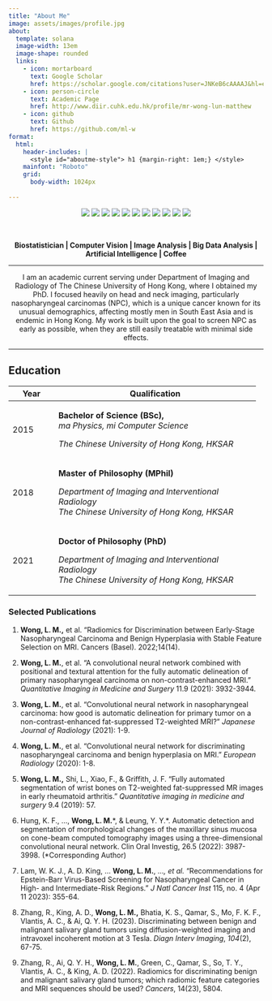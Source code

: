 ```yaml
---
title: "About Me"
image: assets/images/profile.jpg
about:
  template: solana
  image-width: 13em
  image-shape: rounded
  links:
    - icon: mortarboard
      text: Google Scholar
      href: https://scholar.google.com/citations?user=JNKeB6cAAAAJ&hl=en
    - icon: person-circle
      text: Academic Page
      href: http://www.diir.cuhk.edu.hk/profile/mr-wong-lun-matthew
    - icon: github
      text: Github
      href: https://github.com/ml-w
format:
  html:
    header-includes: |
      <style id="aboutme-style"> h1 {margin-right: 1em;} </style> 
    mainfont: "Roboto"
    grid:
      body-width: 1024px
    
---
```


```{=html}
<div style="text-align: center">
<img src="https://img.shields.io/badge/Python-3766AB?style=flat&logo=Python&logoColor=white"> 
<img src="https://img.shields.io/badge/Qt-41CD52?style=flat&logo=qt&logoColor=white"> 
<img src="https://img.shields.io/badge/Docker-148CFF?style=flat&logo=Docker&logoColor=white"> 
<img src="https://img.shields.io/badge/C%2B%2B-00599C?style=flat&logo=c%2B%2B&logoColor=white"> 
<img src="https://img.shields.io/badge/OpenCV-5C3EE8?style=flat&logo=opencv&logoColor=white"> 
<img src="https://img.shields.io/badge/Pytorch-FF3232?style=flat&logo=Pytorch&logoColor=white"> 
<img src="https://img.shields.io/badge/CMake-064F8C?style=flat&logo=CMake&logoColor=white"> 
<img src="https://img.shields.io/badge/r-%23276DC3.svg?style=flat&logo=r&logoColor=whit">
<img src="https://img.shields.io/badge/ScikitLearn-F7931E?style=flat&logo=scikitlearn&logoColor=white"> 
<img src="https://img.shields.io/badge/Numpy-1E8449?style=flat&logo=Numpy&logoColor=white">
<img src="https://img.shields.io/badge/Pandas-150458?style=flat&logo=pandas&logoColor=white">
</div>
```
<br>

::: {style="text-align: center;"}
**Biostatistician \| Computer Vision \| Image Analysis \| Big Data Analysis \| Artificial Intelligence \| Coffee** <i class="bi-cup-hot-fill"></i>

------------------------------------------------------------------------

I am an academic current serving under Department of Imaging and Radiology of The Chinese University of Hong Kong, where I obtained my PhD. I focused heavily on head and neck imaging, particularly nasopharyngeal carcinomas (NPC), which is a unique cancer known for its unusual demographics, affecting mostly men in South East Asia and is endemic in Hong Kong. My work is built upon the goal to screen NPC as early as possible, when they are still easily treatable with minimal side effects.
:::

------------------------------------------------------------------------

::: {style="text-align: left;"}

## Education

+------------+--------------------------------------------------------+
| Year       | Qualification                                          |
+============+========================================================+
| 2015       | **Bachelor of Science (BSc),** *\                      |
|            | ma Physics, mi Computer Science*                       |
|            |                                                        |
|            | *The Chinese University of Hong Kong, HKSAR*           |
+------------+--------------------------------------------------------+
| 2018       | **Master of Philosophy (MPhil)**                       |
|            |                                                        |
|            | *Department of Imaging and Interventional Radiology\   |
|            | The Chinese University of Hong Kong, HKSAR*            |
+------------+--------------------------------------------------------+
| 2021       | **Doctor of Philosophy (PhD)**                         |
|            |                                                        |
|            | *Department of Imaging and Interventional Radiology\   |
|            | The Chinese University of Hong Kong, HKSAR*            |
+------------+--------------------------------------------------------+

### Selected Publications

1.  **Wong, L. M.,** et al. “Radiomics for Discrimination between Early-Stage Nasopharyngeal Carcinoma and Benign Hyperplasia with Stable Feature Selection on MRI. Cancers (Basel). 2022;14(14).

2.  **Wong, L. M.**, et al. “A convolutional neural network combined with positional and textural attention for the fully automatic delineation of primary nasopharyngeal carcinoma on non-contrast-enhanced MRI.” *Quantitative Imaging in Medicine and Surgery* 11.9 (2021): 3932-3944.

3.  **Wong, L. M.**, et al. "Convolutional neural network in nasopharyngeal carcinoma: how good is automatic delineation for primary tumor on a non-contrast-enhanced fat-suppressed T2-weighted MRI?" *Japanese Journal of Radiology* (2021): 1-9.

4.  **Wong, L. M.**, et al. "Convolutional neural network for discriminating nasopharyngeal carcinoma and benign hyperplasia on MRI." *European Radiology* (2020): 1-8.

5.  **Wong, L. M.,** Shi, L., Xiao, F., & Griffith, J. F. “Fully automated segmentation of wrist bones on T2-weighted fat-suppressed MR images in early rheumatoid arthritis.” *Quantitative imaging in medicine and surgery* 9.4 (2019): 57.

6.  Hung, K. F., …, **Wong, L. M.**\*, & Leung, Y. Y.\*. Automatic detection and segmentation of morphological changes of the maxillary sinus mucosa on cone-beam computed tomography images using a three-dimensional convolutional neural network. Clin Oral Investig, 26.5 (2022): 3987-3998. (\*Corresponding Author)

7.  Lam, W. K. J., A. D. King, … **Wong, L. M.**, …*, et al.* "Recommendations for Epstein-Barr Virus-Based Screening for Nasopharyngeal Cancer in High- and Intermediate-Risk Regions." *J Natl Cancer Inst* 115, no. 4 (Apr 11 2023): 355-64.

8.  Zhang, R., King, A. D., **Wong, L. M.,** Bhatia, K. S., Qamar, S., Mo, F. K. F., Vlantis, A. C., & Ai, Q. Y. H. (2023). Discriminating between benign and malignant salivary gland tumors using diffusion-weighted imaging and intravoxel incoherent motion at 3 Tesla. *Diagn Interv Imaging*, *104*(2), 67-75.

9.  Zhang, R., Ai, Q. Y. H., **Wong, L. M.**, Green, C., Qamar, S., So, T. Y., Vlantis, A. C., & King, A. D. (2022). Radiomics for discriminating benign and malignant salivary gland tumors; which radiomic feature categories and MRI sequences should be used? *Cancers*, 14(23), 5804.
:::